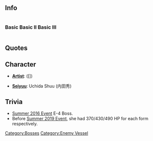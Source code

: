 ==Info==
<div style="display: inline-block;">
===Basic===
{{EnemyShipInfoKai|Heavy Cruiser Summer Princess/|los=auto|los_max=auto|evasion=auto|evasion_max=auto|asw=auto|asw_max=auto}}
</div>

<div style="display: inline-block;">

===Basic II===
{{EnemyShipInfoKai|Heavy Cruiser Summer Princess/II|los=auto|los_max=auto|evasion=auto|evasion_max=auto|asw=auto|asw_max=auto}}
</div>

<div style="display: inline-block;">
===Basic III===
{{EnemyShipInfoKai|Heavy Cruiser Summer Princess/III|los=auto|los_max=auto|evasion=auto|evasion_max=auto|asw=auto|asw_max=auto}}
</div>

{{EnemyShipCategoriesKai|Heavy Cruiser Summer Princess/}}

==Quotes==
{{Abyssquote
|Clip1 = {{Audio|file=Heavy Cruiser Summer Princess Intro.ogg}}<br>{{Audio|file=Heavy Cruiser Summer Princess Intro Armor Broken.ogg}}
|開幕前 = ブスイナ……ヤツラ……メ……ッ! カエレッ!<br>ブスイナ……ヤツラ……メ……ッ! カエリウチダッ! (Armor Broken)
|EN1 = Such boorish people... go back!<br> Such boorish people... this is payback! (Armor Broken)
|Clip0 = {{Audio|file=Heavy Cruiser Summer Princess Attack.ogg}}
|砲撃 = シズミナサイッ!
|EN0 = Just sink!
|Clip2 = {{Audio|file=Heavy Cruiser Summer Princess Damaged.ogg}}
|被弾 = コノワタシガ…ヤラレルトイウノ?
|EN2 = How can I...defeated to you...?
|Clip3 = {{Audio|file=Heavy Cruiser Summer Princess Sunk.ogg}}
|昼戦終了時 = チョクゲキ…カ……バイタルパートガ…ソウカ。マァ…イイ…。　シカシ…ワタシガ…。ナニ？コノカンジ…ナツかしい…。
|EN3 = A direct hit... huh... the vital parts are... I see. Oh... well... But I'm... What is this? This feeling... it's familiar.
}}

== Character ==
* '''[[Glossary#List of Vessels by Artist|Artist]]''':  ([])

* '''[[Glossary#List of Vessels by Japanese Voice Actresses|Seiyuu]]''': Uchida Shuu (内田秀)

==Trivia==
* [[Summer 2016 Event]] E-4 Boss.
* Before [[Summer 2019 Event]], she had 370/430/490 HP for each form respectively.

{{Enemyshiplist}}
[[Category:Bosses]]
[[Category:Enemy Vessel]]